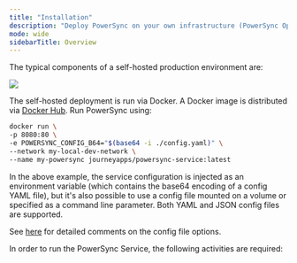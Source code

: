 ```yaml
---
title: "Installation"
description: "Deploy PowerSync on your own infrastructure (PowerSync Open Edition or PowerSync Enterprise Self-Hosted Edition)."
mode: wide
sidebarTitle: Overview
---
```


The typical components of a self-hosted production environment are:
<Frame caption="Self-hosted PowerSync architecture">
  <img src="/images/self-hosting/powersync-architecture-diagram-self-host.png"/>
</Frame>

The self-hosted deployment is run via Docker. A Docker image is distributed via [Docker Hub](https://hub.docker.com/r/journeyapps/powersync-service). Run PowerSync using:

```bash
docker run \
-p 8080:80 \
-e POWERSYNC_CONFIG_B64="$(base64 -i ./config.yaml)" \
--network my-local-dev-network \
--name my-powersync journeyapps/powersync-service:latest
```

In the above example, the service configuration is injected as an environment variable (which contains the base64 encoding of a config YAML file), but it's also possible to use a config file mounted on a volume or specified as a command line parameter. Both YAML and JSON config files are supported.

See [here](https://github.com/powersync-ja/self-host-demo/blob/main/config/powersync.yaml) for detailed comments on the config file options.

In order to run the PowerSync Service, the following activities are required:

<CardGroup>
  <Card title="Configure source database" icon="database" href="/installation/database-setup"horizontal />
  <Card title="Configure PowerSync Service" icon="gears" href="/self-hosting/installation/powersync-service-setup"horizontal />
  <Card title="Configure sync bucket storage" icon="database" href="/self-hosting/installation/powersync-service-setup#configure-sync-bucket-storage" horizontal/>
  <Card title="Connect PowerSync to database" icon="plug" href="/self-hosting/installation/powersync-service-setup#database-connection" horizontal/>
  <Card title="Define sync rules" icon="list-check" href="/self-hosting/installation/powersync-service-setup#sync-rules" horizontal/>
  <Card title="Import PowerSync client SDK" icon="file-import" href="/installation/client-side-setup"horizontal />
  <Card title="Set up app backend" icon="server" href="/installation/app-backend-setup"horizontal />
</CardGroup>